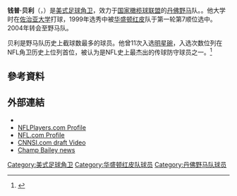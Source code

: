 {{noteTA|1=zh-cn:0米;zh-hk:0米;zh-tw:0公尺}}
{{Infobox NFL biography
| name = 钱普·贝利<br />Champ Bailey
| image = Champ Bailey 2010.JPG
| image_size = 200
| alt =
|caption=2010赛季
| number = 24, 27
|position=[[角卫|角卫]]
|birth_date={{Birth date and age|1978|6|22|mf=y}}
|birth_place=[[佐治亚州|佐治亚州]][[福克斯通_(佐治亚州)|福克斯通]]
|death_date=
|death_place=
| height_ft = 6
| height_in = 0
| weight_lbs = 192
|highschool=查尔顿县立高中
|college=[[佐治亚大学|佐治亚大学]]
|draftyear=1999年
|draftround=1
|draftpick=7
|debutyear=1999年
|debutteam=华盛顿红皮
|finalteam=
|finalyear=
| pastteams =
* [[华盛顿红皮|华盛顿红皮]] ({{NFL Year|1999}}–{{NFL Year|2003}})
* [[丹佛野马|丹佛野马]] ({{NFL Year|2004}}–{{NFL Year|2013}})
* [[新奥尔良圣徒|新奥尔良圣徒]] ({{NFL Year|2014}})*
|highlights=<nowiki></nowiki>
* 入选NFL2000年代明星队
* 11次入选[[明星碗|明星碗]]（2000、2001、2002、2003、2004、2005、2006、2007、2009、2010、2011）
* 6次入选全明星队（2000、2003、2004、2005、2006、2007）
* 2次NFL年度防守后卫（2005、2006）
* NFL截球首位（并列，2006）
* NFL角卫入选明星碗次数纪录（11）
* 明星碗截球总数纪录（4）
* NFL史上单场比赛拦截3球的最年轻球员
* All-American（1998）
* Nagurski杯（1998）
* All-SEC第一队（1997、1998）
* 入选丹佛野马50周年明星队
|statweek=16
|statseason=2011
|statlabel1=[[擒抱|擒抱]]
|statvalue1=826
|statlabel2=[[擒杀|擒杀]]
|statvalue2=3.0
|statlabel3=[[截球|截球]]
|statvalue3=50
| nflnew=Champ-Bailey
| pfr = BailCh00
| HOF = champ-bailey
}}
{{Infobox sportsperson
| name                      = Champ Bailey
| image                     = Champ Bailey 2010.JPG
| alt                       = 
| real_name                 = 
| english_name              = Champ Bailey
| birth_name                = 
| nationality               = {{USA}}
| national_team             = {{USA}}
| ethnicity                 = 
| hometown                  = 
| citizenship               = 
| birth_date                = {{Birth date and age|year=1978|month=6|day=22}}
| birth_place               = {{USA}}喬治亞州Charlton郡Folkston
| death_date                = 
| death_place               = 
| resting_place             = 
| resting_place_coordinates = 
| monuments                 = 
| residence                 = 
| education                 = 喬治亞大學
| alma_mater                = Charlton County High School<br/>喬治亞大學
| years_active              = 1998年–
| height                    = {{height|ft=6|in=0}}
| weight                    = {{weight|lb=192}}
| spouse                    = 
| country                   = {{USA}}
| sport                     = 美式足球、田徑
| position                  = 角衛（Cornerback）
| event                     = 三級跳遠、跳遠、短跑
| collegeteam               = 喬治亞大學
| league                    = National Football League
| team                      = {{ubl|華盛頓紅皮（1999年－2003年）|丹佛野馬（2004年－2013年）}}
| turnedpro                 = 1999年
| retired                   = 2013年
| worlds                    = 
| regionals                 = 
| nationals                 = 
{{ubl
|'''1998年NCAA室外田徑錦標賽（Division I）'''：跳遠第16名
}}
| highestranking            = 
| pb                        = 
{{ubl
|'''三級跳遠'''：14.13公尺 （1998年）
|'''跳遠'''：7.89公尺 （1998年）
|'''40碼衝刺'''：4.28秒 （1999年）
|'''55公尺'''：6.36秒 （1999年）
|'''60公尺'''：6.85秒 （1999年）
}}
| medaltemplates            = 
| updated                   = 2019年8月24日
}}
'''钱普·贝利'''（{{lang-en|Champ Bailey}}，{{bd|1978年|6月22日||}}）是[[美式足球|美式足球]][[角卫|角卫]]，效力于[[国家橄榄球联盟|国家橄榄球联盟]]的[[丹佛野马|丹佛野马]]队。。他大学时在[[佐治亚大学|佐治亚大学]]打球，1999年选秀中被[[华盛顿红皮|华盛顿红皮]]队于第一轮第7顺位选中。2004年转会至野马队。

贝利是野马队历史上截球数最多的球员。他曾11次入选[[明星碗|明星碗]]，入选次数位列在NFL角卫历史上位列首位，被认为是NFL史上最杰出的传球防守球员之一。<ref>{{cite web|url=http://databasefootball.com/teams/teamleaders.htm?tm=DEN&lg=nfl|title=存档副本|accessdate=2012-02-09|archive-date=2012-03-20|archive-url=https://web.archive.org/web/20120320122707/http://databasefootball.com/teams/teamleaders.htm?tm=DEN&lg=nfl|dead-url=no}}</ref>

== 參考資料 ==
{{Reflist}}

== 外部連結 ==
*{{IAAF name|173454}}
*[http://www.nflplayers.com/players/player.aspx?id=26997 NFLPlayers.com Profile] {{Wayback|url=http://www.nflplayers.com/players/player.aspx?id=26997 |date=20071103040818 }}
*[http://www.nfl.com/players/playerpage/133217 NFL.com Profile] {{Wayback|url=http://www.nfl.com/players/playerpage/133217 |date=20080705173335 }}
*[https://web.archive.org/web/20110629081250/http://sportsillustrated.cnn.com/football/nfl/1999/nfldraft/video/champ_bailey.html CNNSI.com draft Video]
*[http://www.fantasysp.com/nfl_player_news/champ_bailey/ Champ Bailey news] {{Wayback|url=http://www.fantasysp.com/nfl_player_news/champ_bailey/ |date=20150910035938 }}

{{NFL2000s}}
{{Authority control}}
{{DEFAULTSORT:Bailey, Champ}}

[[Category:美式足球角卫|Category:美式足球角卫]]
[[Category:华盛顿红皮队球员|Category:华盛顿红皮队球员]]
[[Category:丹佛野马队球员|Category:丹佛野马队球员]]
